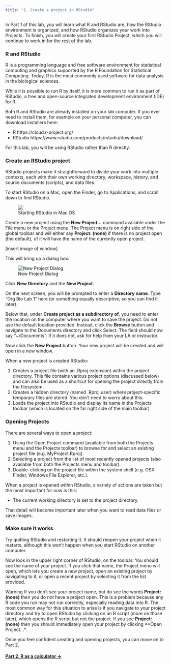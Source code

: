 ```yaml
---
title: "1. Create a project in RStudio"
---
```


In Part 1 of this lab, you will learn what R and RStudio are, how the RStudio environment is organized, and how RStudio organizes your work into Projects. To finish, you will create your first RStudio Project, which you will continue to work in for the rest of the lab.


### R and RStudio

R is a programming language and free software environment for statistical computing and graphics supported by the R Foundation for Statistical Computing. Today, R is the most commonly used software for data analysis in the biological sciences.

While it is possible to run R by itself, it is more common to run it as part of RStudio, a free and open-source integrated development environment (IDE) for R.

Both R and RStudio are already installed on your lab computer. If you ever need to install them, for example on your personal computer, you can download installers here:

- R   https://cloud.r-project.org/
- RStudio   https://www.rstudio.com/products/rstudio/download/

For this lab, you will be using RStudio rather than R directly.

### Create an RStudio project

RStudio projects make it straightforward to divide your work into multiple contexts, each with their own working directory, workspace, history, and source documents (scripts), and data files.

To start RStudio on a Mac, open the Finder, go to Applications, and scroll down to find RStudio.

<figure class="figure">
  <a href="images/rstudio_start.png" data-lightbox="image-1" data-title="Starting RStudio in Mac OS"><img src="images/rstudio_start.png" class="figure-img img-thumbnail"></a>
  <figcaption class="figure-caption">Starting RStudio in Mac OS</figcaption>
</figure>

Create a new project using the **New Project...** command available under the File menu or the Project menu. The Project menu is on right side of the global toolbar and will either say **Project: (none)** if there is no project open (the default), of it will have the name of the currently open project.

[insert image of window]

This will bring up a dialog box:

![New Project Dialog](images/projects_new.png)

Click **New Directory** and the **New Project**. 

On the next screen, you will be prompted to enter a **Directory name**. Type "Org Bio Lab 1" here (or something equally descriptive, so you can find it later).

Below that, under **Create project as a subdirectory of**, you need to enter the location on the computer where you want to save the project. Do not use the default location provided. Instead, click the **Browse** button and navigate to the Documents directory and click Select. The field should now say "~/Documents". If it does not, ask for help from your LA or instructor.

Now click the **New Project** button. Your new project will be created and will open in a new window.

When a new project is created RStudio:

1. Creates a project file (with an .Rproj extension) within the project directory. This file contains various project options (discussed below) and can also be used as a shortcut for opening the project directly from the filesystem.
2. Creates a hidden directory (named .Rproj.user) where project-specific temporary files are stored. You don't need to worry about this.
3. Loads the project into RStudio and display its name in the Projects toolbar (which is located on the far right side of the main toolbar)

### Opening Projects

There are several ways to open a project:

1. Using the Open Project command (available from both the Projects menu and the Projects toolbar) to browse for and select an existing project file (e.g. MyProject.Rproj).
2. Selecting a project from the list of most recently opened projects (also available from both the Projects menu and toolbar).
3. Double-clicking on the project file within the system shell (e.g. OSX Finder, Windows File Explorer, etc.).

When a project is opened within RStudio, a variety of actions are taken but the most important for now is this:

- The current working directory is set to the project directory.

That detail will become important later when you want to read data files or save images.

### Make sure it works

Try quitting RStudio and restarting it. It should reopen your project when it restarts, although this won't happen when you start RStudio on another computer.

Now look in the upper right corner of RStudio, on the toolbar. You should see the name of your project. If you click that name, the Project menu will open, which lets you create a new project, open an existing project by navigating to it, or open a recent project by selecting it from the list provided.

<span class="label label-warning">Warning</span> If you don't see your project name, but do see the words **Project: (none)** then you do not have a project open. This is a problem because any R code you run may not run correctly, especially reading data into R. The most common way for this situation to arise is if you navigate to your project directory and try to open RStudio by clicking on an R script (more on those later), which opens the R script but not the project. If you see **Project: (none)** then you should immediately open your project by clicking **Open Project...*.

Once you feel confident creating and opening projects, you can move on to Part 2.

#### [Part 2. R as a calculator &rarr;](lab1_calc.html)